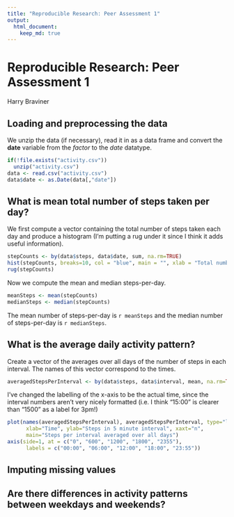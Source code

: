 ```yaml
---
title: "Reproducible Research: Peer Assessment 1"
output: 
  html_document:
    keep_md: true
---
```


Reproducible Research: Peer Assessment 1
========================================
Harry Braviner


## Loading and preprocessing the data

We unzip the data (if necessary), read it in as a data frame and convert the **date** variable from the *factor* to the *date* datatype.

```r
if(!file.exists("activity.csv"))
  unzip("activity.csv")
data <- read.csv("activity.csv")
data$date <- as.Date(data[,"date"])
```



## What is mean total number of steps taken per day?

We first compute a vector containing the total number of steps taken each day and produce a histogram (I'm putting a rug under it since I think it adds useful information).

```r
stepCounts <- by(data$steps, data$date, sum, na.rm=TRUE)
hist(stepCounts, breaks=10, col = "blue", main = "", xlab = "Total number of steps taken in a day")
rug(stepCounts)
```

Now we compute the mean and median steps-per-day.

```r
meanSteps <- mean(stepCounts)
medianSteps <- median(stepCounts)
```

The mean number of steps-per-day is `r meanSteps` and the median number of steps-per-day is `r medianSteps`.

## What is the average daily activity pattern?

Create a vector of the averages over all days of the number of steps in each interval.
The names of this vector correspond to the times.

```r
averagedStepsPerInterval <- by(data$steps, data$interval, mean, na.rm=TRUE, simplify=TRUE)
```

I've changed the labelling of the x-axis to be the actual time, since the interval numbers aren't very nicely formatted (i.e. I think "15:00" is clearer than "1500" as a label for 3pm!)

```r
plot(names(averagedStepsPerInterval), averagedStepsPerInterval, type="l", col="red",
      xlab="Time", ylab="Steps in 5 minute interval", xaxt="n",
      main="Steps per interval averaged over all days")
axis(side=1, at = c("0", "600", "1200", "1800", "2355"),
      labels = c("00:00", "06:00", "12:00", "18:00", "23:55"))
```

## Imputing missing values



## Are there differences in activity patterns between weekdays and weekends?
